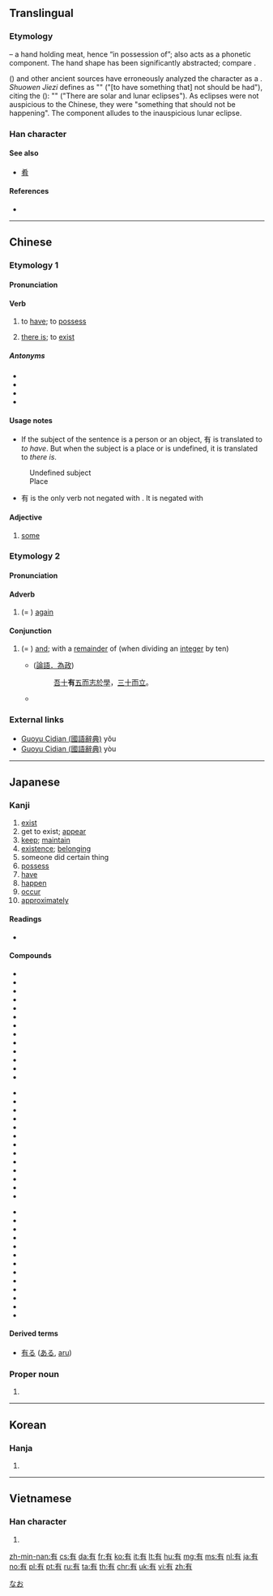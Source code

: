 ==Translingual==
{{stroke order|type=animate}}

===Etymology===
{{Han etyl}}
{{Han compound|又|t1=hand|肉|alt2=⺼|t2=meat|ls=ic}} – a hand holding meat, hence “in possession of”; {{lang|zh|又}} also acts as a phonetic component. The hand shape has been significantly abstracted; compare {{m|mul|右|sc=Hani}}.

''{{w|Shuowen Jiezi}}'' ({{lang|zh|說文解字}}) and other ancient sources have erroneously analyzed the character as a {{Han compound|又|c1=p|月|c2=s|t2=moon|ls=psc}}. ''Shuowen Jiezi'' defines {{lang|zh|有}} as "{{lang|zh|不宜有也}}" ("[to have something that] not should be had"), citing the ''{{w|Spring and Autumn Annals}}'' ({{lang|zh|春秋傳}}): "{{lang|zh|日月有食之}}" ("There are solar and lunar eclipses"). As eclipses were not auspicious to the Chinese, they were "something that should not be happening". The {{lang|zh|月}} component alludes to the inauspicious lunar eclipse.

===Han character===
{{Han char|rn=74|rad=月|as=02|sn=6|four=40227|canj=KB|ids=⿱𠂇月}}

====See also====
* [[肴]] <!-- unrelated etymologically, but current form similar -->

====References====
* {{Han ref|kx=0504.200|dkj=14332|dj=0880.020|hdz=32041.050|uh=6709|ud=26377|bh=A6B3|bd=42675}}

----

==Chinese==
{{zh-forms}}

===Etymology 1===

====Pronunciation====
{{zh-pron
|m=yǒu
|c=jau5
|h=pfs=yû
|mn=ū/iú
|mn_note=ū - vernacular; iú - literary
|w=3hhieu
|mc=y
|oc=y
|ma=y
|cat=v,a
}}

====Verb====
{{zh-verb}}

# {{context|Beginning Mandarin|lang=zh|sort=you3}} to [[have]]; to [[possess]]
#: {{zh-usex|我 有 兩 輛 車。|I have two cars.}}
# {{context|Beginning Mandarin|lang=zh|sort=you3}} [[there is]]; to [[exist]]
#: {{zh-usex|有 很 多 人。|'''There are''' a lot of people.}}
#: {{zh-usex|這兒{r} 有 書 嗎？|'''Are there''' any books here?}}

=====Antonyms=====
* {{zh-l|沒}}
* {{zh-l|無}}
* {{zh-l|未}}
* {{zh-l|冇}}

====Usage notes====
* If the subject of the sentence is a person or an object, 有 is translated to ''to have''. But when the subject is a place or is undefined, it is translated to ''there is''.
: Undefined subject {{zh-usex|有 很 多 人|'''there are''' a lot of people}}
: Place {{zh-usex|街上 有 很 多 車|There are a lot of cars in the street}}
* 有 is the only verb not negated with {{zh-l|不}}. It is negated with {{zh-l|沒|没}}
: {{zh-usex|我 沒有 錢|I don't have any money}}

====Adjective====
{{zh-adj}}

# {{context|Beginning Mandarin|lang=zh|sort=you3}} [[some]]

===Etymology 2===

====Pronunciation====
{{zh-pron
|m=yòu
|c=jau6
|cat=adv,con
}}

====Adverb====
{{zh-adv}}

# (= {{zh-l|又}}) {{context|archaic|lang=zh|sort=you4}} [[again]]

====Conjunction====
{{zh-con}}

# (= {{zh-l|又}}) {{context|archaic|lang=zh|sort=you4}} [[and]]; with a [[remainder]] of (when dividing an [[integer]] by ten)
#* {{RQ:Confucius}} ([[:zh:s:論語#為政第二|論語．為政]])
#*: [[吾]][[十]]'''有'''[[五]][[而]][[志]][[於]][[學]]，[[三]][[十]][[而]][[立]]。
#* {{zh-usex|吾 十 有{yòu} 五 而 志 於 學，三十 而 立。|When I was 10 '''and''' 5 years (15 years old), I devoted myself to study. At the age of 30, I established myself (got a job and started a family).|CL}}

===External links===
* [http://140.111.34.46/cgi-bin/dict/GetContent.cgi?Database=dict&DocNum=147625&GraphicWord=yes&QueryString=%A6%B3$ Guoyu Cidian (國語辭典)] yǒu
* [http://140.111.34.46/cgi-bin/dict/GetContent.cgi?Database=dict&DocNum=148175&GraphicWord=yes&QueryString=%A6%B3$ Guoyu Cidian (國語辭典)] yòu

{{zh-cat|Beginning}}

----

==Japanese==
{{stroke order|type=janimate}}

===Kanji===
{{ja-kanji|grade=3|rs=月02}}

# [[exist]]
# get to exist; [[appear]]
# [[keep]]; [[maintain]]
# [[existence]]; [[belonging]]
# someone did certain thing
# [[possess]]
# [[have]]
# [[happen]]
# [[occur]]
# [[approximately]]

====Readings====
* {{ja-readings|kanon=[[ゆう]] ([[yū]])|goon=[[う]] ([[u]])|kun=[[ある]] ([[aru]]), [[もつ]] ([[motsu]]), [[たもつ]] ([[tamotsu]])|nadzuke=[[あり]] (''ari''), [[すみ]] (''sumi''), [[たもつ]] (''tamotsu''), [[とお]] (''tō''), [[とも]] (''tomo''), [[なお]] (''nao''), [[なり]] (''nari''), [[みち]] (''michi''), [[もち]] (''mochi''), [[り]] (''ri'')}}

====Compounds====
{{top3}}
* {{l|ja|sc=Jpan|有余|tr=ゆうよ, yūyo}}
* {{l|ja|sc=Jpan|有明|tr=ありあけ, ariake}}
* {{l|ja|sc=Jpan|有意|tr=ゆうい, yūi}}
* {{l|ja|sc=Jpan|有為|tr=ゆうい, yūi}}
* {{l|ja|sc=Jpan|有卦|tr=うけ, uke}}
* {{l|ja|sc=Jpan|有職|tr=ゆうしょく, yūshoku}}
* {{l|ja|sc=Jpan|有識|tr=ゆうしき, yūshiki}}
* {{l|ja|sc=Jpan|有象無象|tr=うぞうむぞう, uzōmuzō}}
* {{l|ja|sc=Jpan|有益|tr=ゆうえき, yūeki}}
* {{l|ja|sc=Jpan|有縁|tr=ゆうえん, yūen}}
* {{l|ja|sc=Jpan|有休|tr=ゆうきゅう, yūkyū}}
* {{l|ja|sc=Jpan|有窮|tr=ゆうきゅう, yūkyū}}
* {{l|ja|sc=Jpan|有功|tr=ゆうこう, yūkō}}
{{mid3}}
* {{l|ja|sc=Jpan|有頂天|tr=うちょうてん, uchōten}}
* {{l|ja|sc=Jpan|有徳|tr=ゆうとく, yūtoku}}
* {{l|ja|sc=Jpan|有名無実|tr=ゆうめいむじつ, yūmeimujitsu}}
* {{l|ja|sc=Jpan|有無|tr=うむ, umu}}
* {{l|ja|sc=Jpan|有耶無耶|tr=うやむや, uyamuya}}
* {{l|ja|sc=Jpan|有事|tr=ゆうじ, yūji}}
* {{l|ja|sc=Jpan|有能|tr=ゆうのう, yūnō}}
* {{l|ja|sc=Jpan|有機|tr=ゆうき, yūki}}
* {{l|ja|sc=Jpan|有識者|tr=ゆうしきしゃ, yūshikisha}}
* {{l|ja|sc=Jpan|有終|tr=ゆうしゅう, yūshū}}
* {{l|ja|sc=Jpan|有情|tr=ゆうじょう, yūjō}}
* {{l|ja|sc=Jpan|有色|tr=ゆうしょく, yūshoku}}
* {{l|ja|sc=Jpan|有身|tr=ゆうしん, yūshin}}
{{mid3}}
* {{l|ja|sc=Jpan|有限|tr=ゆうげん, yūgen}}
* {{l|ja|sc=Jpan|有恒|tr=ゆうこう, yūkō}}
* {{l|ja|sc=Jpan|有効|tr=ゆうこう, yūkō}}
* {{l|ja|sc=Jpan|有司|tr=ゆうし, yūshi}}
* {{l|ja|sc=Jpan|有数|tr=ゆうすう, yūsū}}
* {{l|ja|sc=Jpan|有職故実|tr=ゆうそくこじつ, yūsokukojitsu}}
* {{l|ja|sc=Jpan|有望|tr=ゆうぼう, yūbō}}
* {{l|ja|sc=Jpan|有名|tr=ゆうめい, yūmei}}
* {{l|ja|sc=Jpan|有徳人|tr=ゆうとくじん, yūtokujin}}
* {{l|ja|sc=Jpan|有用|tr=ゆうよう, yūyō}}
* {{l|ja|sc=Jpan|有利|tr=ゆうり, yūri}}
* {{l|ja|sc=Jpan|有理|tr=ゆうり, yūri}}
* {{l|ja|sc=Jpan|有理数|tr=ゆうりすう, yūrisū}}
{{bottom}}

====Derived terms====
* [[有る]] ([[ある]], [[aru]])

===Proper noun===
{{ja-pos|k|proper|hira=なお|rom=Nao}}

# {{given name|female|lang=ja}}

[[Category:Japanese female given names|なお]]

----

==Korean==

===Hanja===
{{ko-hanja|hangeul=유|eumhun=[[있다]] (Itta)|rv=yu|mr=yu|y=yu}}

# {{defn|lang=ko|sort=月02}}

----

==Vietnamese==

===Han character===
{{vi-hantu|[[hữu]], [[hỡi]], [[hơi]]|rs=月02}}

# {{defn|lang=vi|sort=月02}}

[[zh-min-nan:有]]
[[cs:有]]
[[da:有]]
[[fr:有]]
[[ko:有]]
[[it:有]]
[[lt:有]]
[[hu:有]]
[[mg:有]]
[[ms:有]]
[[nl:有]]
[[ja:有]]
[[no:有]]
[[pl:有]]
[[pt:有]]
[[ru:有]]
[[ta:有]]
[[th:有]]
[[chr:有]]
[[uk:有]]
[[vi:有]]
[[zh:有]]